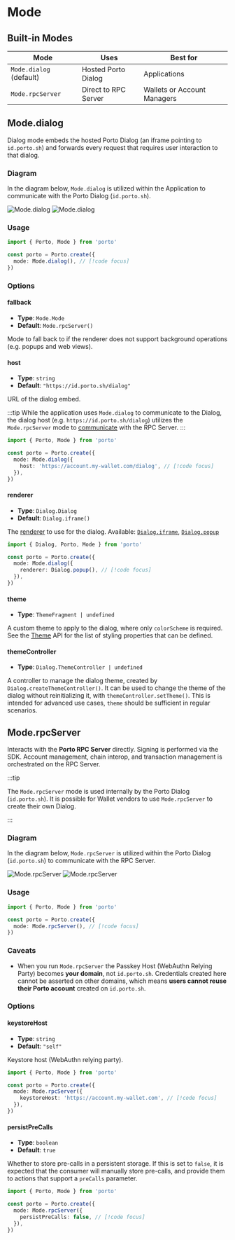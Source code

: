 # Mode

## Built-in Modes

| Mode | Uses | Best for |
|------|------|----------|
| `Mode.dialog` (default)    | Hosted Porto Dialog | Applications |
| `Mode.rpcServer` | Direct to RPC Server | Wallets or Account Managers |

## Mode.dialog

Dialog mode embeds the hosted Porto Dialog (an iframe pointing to `id.porto.sh`) and forwards every request that requires user interaction to that dialog.

### Diagram

In the diagram below, `Mode.dialog` is utilized within the Application to communicate with the Porto Dialog (`id.porto.sh`).

<img alt="Mode.dialog" className="dark:hidden" src="/mode-dialog-light.svg" />
<img alt="Mode.dialog" className="hidden dark:block" src="/mode-dialog-dark.svg" />

### Usage

```ts twoslash
import { Porto, Mode } from 'porto'

const porto = Porto.create({
  mode: Mode.dialog(), // [!code focus]
})
```

### Options

#### fallback

- **Type**: `Mode.Mode`
- **Default**: `Mode.rpcServer()`

Mode to fall back to if the renderer does not support background operations (e.g. popups and web views).

#### host

- **Type**: `string`
- **Default**: `"https://id.porto.sh/dialog"`

URL of the dialog embed.

:::tip
While the application uses `Mode.dialog` to communicate to the Dialog, the dialog host (e.g. `https://id.porto.sh/dialog`) utilizes the `Mode.rpcServer` mode to [communicate](#diagram-1) with the RPC Server.
:::

```ts twoslash
import { Porto, Mode } from 'porto'

const porto = Porto.create({
  mode: Mode.dialog({
    host: 'https://account.my-wallet.com/dialog', // [!code focus]
  }),
})
```

#### renderer

- **Type**: `Dialog.Dialog`
- **Default**: `Dialog.iframe()`

The [renderer](/sdk/api/dialog) to use for the dialog. Available: [`Dialog.iframe`](/sdk/api/dialog#dialogiframe), [`Dialog.popup`](/sdk/api/dialog#dialogpopup)

```ts twoslash
import { Dialog, Porto, Mode } from 'porto'

const porto = Porto.create({
  mode: Mode.dialog({
    renderer: Dialog.popup(), // [!code focus]
  }),
})
```

#### theme

- **Type**: `ThemeFragment | undefined`

A custom theme to apply to the dialog, where only `colorScheme` is required. See the [Theme](/sdk/api/theme) API for the list of styling properties that can be defined.

#### themeController

- **Type**: `Dialog.ThemeController | undefined`

A controller to manage the dialog theme, created by `Dialog.createThemeController()`. It can be used to change the theme of the dialog without reinitializing it, with `themeController.setTheme()`. This is intended for advanced use cases, `theme` should be sufficient in regular scenarios.

## Mode.rpcServer

Interacts with the **Porto RPC Server** directly. Signing is performed via the SDK. Account management, chain interop, and transaction management is orchestrated on the RPC Server.

:::tip

The `Mode.rpcServer` mode is used internally by the Porto Dialog (`id.porto.sh`). It is possible
for Wallet vendors to use `Mode.rpcServer` to create their own Dialog.

:::

### Diagram

In the diagram below, `Mode.rpcServer` is utilized within the Porto Dialog (`id.porto.sh`) to communicate with the RPC Server.

<img alt="Mode.rpcServer" className="dark:hidden" src="/mode-rpcserver-light.svg" />
<img alt="Mode.rpcServer" className="hidden dark:block" src="/mode-rpcserver-dark.svg" />

### Usage

```ts twoslash
import { Porto, Mode } from 'porto'

const porto = Porto.create({
  mode: Mode.rpcServer(), // [!code focus]
})
```

### Caveats

- When you run `Mode.rpcServer` the Passkey Host (WebAuthn Relying Party) becomes **your domain**, not `id.porto.sh`. Credentials created here cannot be asserted on other domains, which means **users cannot reuse their Porto account** created on `id.porto.sh`.

### Options

#### keystoreHost

- **Type**: `string`
- **Default**: `"self"`

Keystore host (WebAuthn relying party).

```ts twoslash
import { Porto, Mode } from 'porto'

const porto = Porto.create({
  mode: Mode.rpcServer({
    keystoreHost: 'https://account.my-wallet.com', // [!code focus]
  }),
})
```

#### persistPreCalls

- **Type**: `boolean`
- **Default**: `true`

Whether to store pre-calls in a persistent storage.
If this is set to `false`, it is expected that the consumer
will manually store pre-calls, and provide them to actions
that support a `preCalls` parameter.

```ts twoslash
import { Porto, Mode } from 'porto'

const porto = Porto.create({
  mode: Mode.rpcServer({
    persistPreCalls: false, // [!code focus]
  }),
})
```
